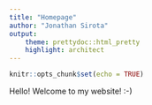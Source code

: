 ```yaml
---
title: "Homepage"
author: "Jonathan Sirota"
output:
    theme: prettydoc::html_pretty
    highlight: architect
---
```


```r
knitr::opts_chunk$set(echo = TRUE)
```

Hello! Welcome to my website! :-)
